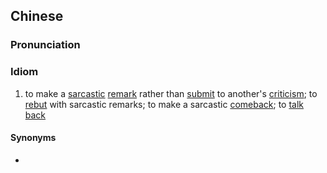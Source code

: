 {{also|反唇相讥|反唇相譏}}
==Chinese==
{{zh-forms|s=反唇相讥|t2=反唇相譏}}

===Pronunciation===
{{zh-pron
|m=fǎnchún-xiāngjī
|c=faan2 seon4 soeng1 gei1
|cat=id
}}

===Idiom===
{{zh-idiom}}

# to make a [[sarcastic]] [[remark]] rather than [[submit]] to another's [[criticism]]; to [[rebut]] with sarcastic remarks; to make a sarcastic [[comeback]]; to [[talk back]]

====Synonyms====
* {{zh-l|反脣相稽}}